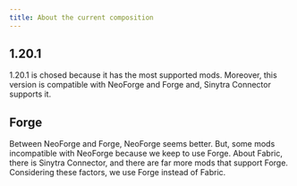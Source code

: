 ```yaml
---
title: About the current composition
---
```


## 1.20.1  

  1.20.1 is chosed because it has the most supported mods.
  Moreover, this version is compatible with NeoForge and Forge and, Sinytra Connector supports it.  

## Forge  

  Between NeoForge and Forge, NeoForge seems better.
  But, some mods incompatible with NeoForge because we keep to use Forge.
  About Fabric, there is Sinytra Connector, and there are far more mods that support Forge.
  Considering these factors, we use Forge instead of Fabric.  
